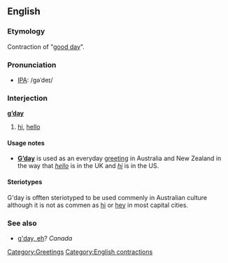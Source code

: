 ==English==

===Etymology===
Contraction of "[[good day]]".

===Pronunciation===
*[[IPA]]: /gəˈdeɪ/

===Interjection===
'''[[good|g’]][[day]]'''

# {{cattag|Australian|colloquial}} [[hi]], [[hello]]

====Usage notes====
*'''[[w:G'day|G’day]]''' is used as an everyday [[greeting]] in Australia and New Zealand in the way that ''[[hello]]'' is in the UK and ''[[hi]]'' is in the US.

====Steriotypes====
G'day is offten steriotyped to be used commenly in Australian culture although it is not as commen as [[hi]] or [[hey]] in most capital cities.

===See also===
* [[g'day, eh]]?  ''Canada''

[[Category:Greetings]]
[[Category:English contractions]]